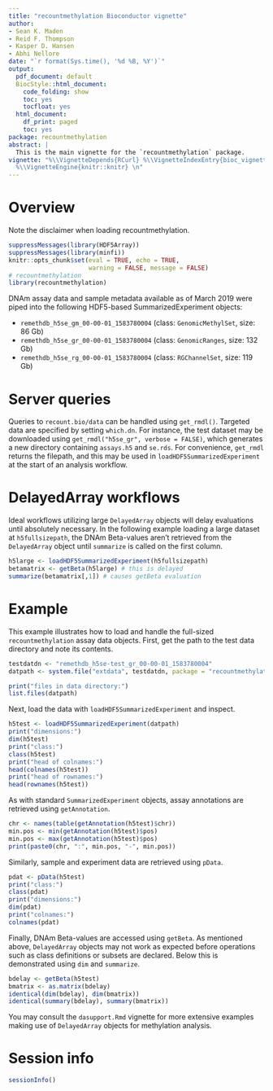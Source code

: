 ```yaml
---
title: "recountmethylation Bioconductor vignette"
author:
- Sean K. Maden
- Reid F. Thompson
- Kasper D. Hansen
- Abhi Nellore
date: "`r format(Sys.time(), '%d %B, %Y')`"
output:
  pdf_document: default
  BiocStyle::html_document:
    code_folding: show
    toc: yes
    tocfloat: yes
  html_document:
    df_print: paged
    toc: yes
package: recountmethylation
abstract: |
  This is the main vignette for the `recountmethylation` package.
vignette: "%\\VignetteDepends{RCurl} %\\VignetteIndexEntry{bioc_vignette}  %\\usepackage[UTF-8]{inputenc}
  %\\VignetteEngine{knitr::knitr} \n"
---
```


# Overview

Note the disclaimer when loading recountmethylation.

```r
suppressMessages(library(HDF5Array))
suppressMessages(library(minfi))
knitr::opts_chunk$set(eval = TRUE, echo = TRUE, 
                      warning = FALSE, message = FALSE)
# recountmethylation
library(recountmethylation)
```

DNAm assay data and sample metadata available as of March 2019 were 
piped into the following HDF5-based SummarizedExperiment objects:

* `remethdb_h5se_gm_00-00-01_1583780004` (class: `GenomicMethylSet`, size: 86 Gb)
* `remethdb_h5se_gr_00-00-01_1583780004` (class: `GenomicRanges`, size: 132 Gb)
* `remethdb_h5se_rg_00-00-01_1583780004` (class: `RGChannelSet`, size: 119 Gb)

# Server queries

Queries to `recount.bio/data` can be handled using `get_rmdl()`. Targeted data are specified by setting `which.dn`. For instance, the test dataset may be downloaded using `get_rmdl("h5se_gr", verbose = FALSE)`, which generates a new directory containing `assays.h5` and `se.rds`. For convenience, `get_rmdl` returns the filepath, and this may be used in `loadHDF5SummarizedExperiment` at the start of an analysis workflow.

# DelayedArray workflows 

Ideal workflows utilizing large `DelayedArray` objects will delay evaluations until absolutely necessary. In the following example loading a large dataset at `h5fullsizepath`, the DNAm Beta-values aren't retrieved from the `DelayedArray` object until `summarize` is called on the first column.

```r
h5large <- loadHDF5SummarizedExperiment(h5fullsizepath)
betamatrix <- getBeta(h5large) # this is delayed 
summarize(betamatrix[,1]) # causes getBeta evaluation
```

# Example

This example illustrates how to load and handle the full-sized `recountmethylation` assay data objects. First, get the path to the test data directory and note its contents.

```r
testdatdn <- "remethdb_h5se-test_gr_00-00-01_1583780004"
datpath <- system.file("extdata", testdatdn, package = "recountmethylation")
```
```r
print("files in data directory:")
list.files(datpath)
```

Next, load the data with `loadHDF5SummarizedExperiment` and inspect.

```r
h5test <- loadHDF5SummarizedExperiment(datpath)
print("dimensions:")
dim(h5test)
print("class:")
class(h5test)
print("head of colnames:")
head(colnames(h5test))
print("head of rownames:")
head(rownames(h5test))
```

As with standard `SummarizedExperiment` objects, assay annotations are retrieved using `getAnnotation`.

```r
chr <- names(table(getAnnotation(h5test)$chr))
min.pos <- min(getAnnotation(h5test)$pos)
min.pos <- max(getAnnotation(h5test)$pos)
print(paste0(chr, ":", min.pos, "-", min.pos))
```

Similarly, sample and experiment data are retrieved using `pData`.

```r
pdat <- pData(h5test)
print("class:")
class(pdat)
print("dimensions:")
dim(pdat)
print("colnames:")
colnames(pdat)
```

Finally, DNAm Beta-values are accessed using `getBeta`. As mentioned above, `DelayedArray` objects may not work as expected before operations such as class definitions or subsets are declared. Below this is demonstrated using `dim` and `summarize`.

```r
bdelay <- getBeta(h5test)
bmatrix <- as.matrix(bdelay)
identical(dim(bdelay), dim(bmatrix))
identical(summary(bdelay), summary(bmatrix))
```

You may consult the `dasupport.Rmd` vignette for more extensive examples making use of `DelayedArray` objects for methylation analysis.

# Session info
```r
sessionInfo()
```
